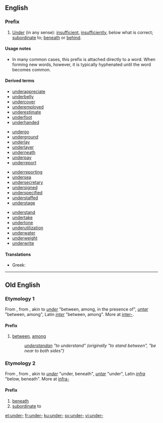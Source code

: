 ==English==

===Prefix===
{{en-prefix}}

# [[under|Under]] (in any sense): [[insufficient]], [[insufficiently]], below what is correct; [[subordinate]] to; [[beneath]] or [[behind]].

====Usage notes====
* In many common cases, this prefix is attached directly to a word. When forming new words, however, it is typically hyphenated until the word becomes common.

====Derived terms====
{{top4}}
* [[underappreciate]]
* [[underbelly]]
* [[undercover]]
* [[underemployed]]
* [[underestimate]]
* [[underfoot]]
* [[underhanded]]
{{mid4}}
* [[undergo]] <!-- maybe? -->
* [[underground]]
* [[underlay]]
* [[underlayer]]
* [[underneath]]
* [[underpay]]
* [[underreport]]
{{mid4}}
* [[underreporting]]
* [[undersea]]
* [[undersecretary]]
* [[undersigned]]
* [[underspecified]]
* [[understaffed]]
* [[understage]]
{{mid4}}
* [[understand]] <!-- maybe? -->
* [[undertake]] <!-- maybe? -->
* [[undertone]]
* [[underutilization]]
* [[underwater]]
* [[underweight]]
* [[underwrite]]
{{bottom}}

====Translations====
{{trans-top}}
* Greek: {{t+|el|υπο-|tr=ypo-}}
{{trans-mid}}
{{trans-bottom}}

----

==Old English==

===Etymology 1===
From {{proto|Germanic|under|lang=ang}}, from {{proto|Indo-European|nter-|between, among|lang=ang}}, akin to {{etyl|ang|-}} ''[[under]]'' "between, among, in the presence of", {{etyl|goh|-}} ''[[untar]]'' "between, among", Latin ''[[inter]]'' "between, among". More at [[inter-]].

====Prefix====
{{head|ang|prefix}}

# [[between]], [[among]]
#: ''[[understandan]] "to understand" (originally "to stand between", "be near to both sides")''
#: ''{{term|undersceotan|underscēotan|to intercept|lang=ang}}''

===Etymology 2===
From {{proto|Germanic|under|lang=ang}}, from {{proto|Indo-European|ndhero-|lower|lang=ang}}, akin to {{etyl|ang|-}} ''[[under]]'' "under, beneath", {{etyl|goh|-}} ''[[untar]]'' "under", Latin ''[[infra]]'' "below, beneath". More at [[infra-]]

====Prefix====
{{head|ang|prefix}}

# [[beneath]]
# [[subordinate]] to
#: ''{{term|underling||underling, subordinate|lang=ang}}''

[[et:under-]]
[[fr:under-]]
[[ku:under-]]
[[sv:under-]]
[[vi:under-]]